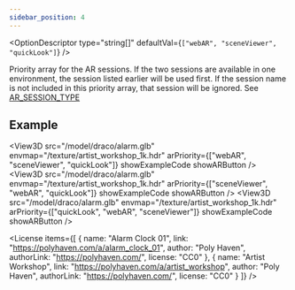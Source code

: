 ```yaml
---
sidebar_position: 4
---
```



<OptionDescriptor type="string[]" defaultVal={`["webAR", "sceneViewer", "quickLook"]`} />

Priority array for the AR sessions.
If the two sessions are available in one environment, the session listed earlier will be used first.
If the session name is not included in this priority array, that session will be ignored.
See [AR_SESSION_TYPE](/docs/api/AR_SESSION_TYPE)

## Example
<View3D src="/model/draco/alarm.glb" envmap="/texture/artist_workshop_1k.hdr" arPriority={["webAR", "sceneViewer", "quickLook"]} showExampleCode showARButton />
<View3D src="/model/draco/alarm.glb" envmap="/texture/artist_workshop_1k.hdr" arPriority={["sceneViewer", "webAR", "quickLook"]} showExampleCode showARButton />
<View3D src="/model/draco/alarm.glb" envmap="/texture/artist_workshop_1k.hdr" arPriority={["quickLook", "webAR", "sceneViewer"]} showExampleCode showARButton />

<License items={[
  {
    name: "Alarm Clock 01",
    link: "https://polyhaven.com/a/alarm_clock_01",
    author: "Poly Haven",
    authorLink: "https://polyhaven.com/",
    license: "CC0"
  },
  {
    name: "Artist Workshop",
    link: "https://polyhaven.com/a/artist_workshop",
    author: "Poly Haven",
    authorLink: "https://polyhaven.com/",
    license: "CC0"
  }
]} />
